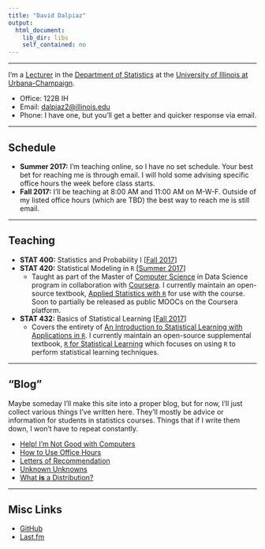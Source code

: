 ```yaml
---
title: "David Dalpiaz"
output:
  html_document:
    lib_dir: libs
    self_contained: no
---
```


<link rel="shortcut icon" href="favicon.ico" type="image/x-icon">

***

I'm a [Lecturer](http://www.stat.illinois.edu/people/faculty/dalpiaz.shtml) in the [Department of Statistics](http://www.stat.illinois.edu/) at the [University of Illinois at Urbana-Champaign](http://illinois.edu/).

- Office: 122B IH
- Email: [dalpiaz2@illinois.edu](mailto:dalpiaz2@illinois.edu)
- Phone: I have one, but you'll get a better and quicker response via email.

***

## Schedule

- **Summer 2017:** I'm teaching online, so I have no set schedule. Your best bet for reaching me is through email. I will hold some advising specific office hours the week before class starts.
- **Fall 2017:** I'll be teaching at 8:00 AM and 11:00 AM on M-W-F. Outside of my listed office hours (which are TBD) the best way to reach me is still email.

***

## Teaching

- **STAT 400:** Statistics and Probability I [[Fall 2017](go.illinois.edu/stat400)]
- **STAT 420:** Statistical Modeling in `R` [[Summer 2017](coursera.org/learn/stat-420/)]
    - Taught as part of the Master of [Computer Science](https://cs.illinois.edu/) in Data Science program in collaboration with [Coursera](https://www.coursera.org/degrees/masters-in-computer-data-science). I currently maintain an open-source textbook, [Applied Statistics with `R`](https://daviddalpiaz.github.io/appliedstats/) for use with the course. Soon to partially be released as public MOOCs on the Coursera platform.
- **STAT 432:** Basics of Statistical Learning [[Fall 2017](go.illinois.edu/stat432)]
    - Covers the entirety of [An Introduction to Statistical Learning with Applications in `R`](http://www-bcf.usc.edu/~gareth/ISL/). I currently maintain an open-source supplemental textbook, [`R` for Statistical Learning](https://daviddalpiaz.github.io/r4sl/) which focuses on using `R` to perform statistical learning techniques.

***

## "Blog"

Maybe someday I'll make this site into a proper blog, but for now, I'll just collect various things I've written here. They'll mostly be advice or information for students in statistics courses. Things that if I write them down, I won't have to repeat constantly.

- [Help! I'm Not Good with Computers]()
- [How to Use Office Hours]()
- [Letters of Recommendation]()
- [Unknown Unknowns]()
- [What **is** a Distribution?]()

***

## Misc Links

- [GitHub](https://github.com/daviddalpiaz/)
- [Last.fm](https://www.last.fm/user/daviddalpiaz)
